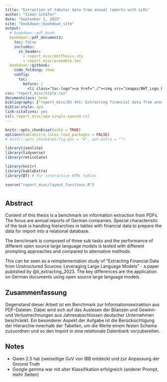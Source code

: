 ```yaml
---
title: "Extraction of tabular data from annual reports with LLMs"
author: "Simon Schäfer"
date: "September 1, 2025"
site: "bookdown::bookdown_site"
output:
  # bookdown::pdf_book:
  bookdown::pdf_document2:
    toc: false
    includes:
      in_header:
        - report_misc/bhtThesis.sty
        - report_misc/preamble.tex
  bookdown::gitbook:
    code_folding: show
    config:
      toc:
        before: |
          <li class="toc-logo"><a href="./"><img src="images/BHT_Logo_horizontal_Anthrazit_transparent.svg"></a></li>
css: "report_misc/style.css"
documentclass: book
bibliography: ["report_misc/DS 4th: Extracting financial data from annual reports.bib"]
biblio-style: apa
link-citations: yes
csl: report_misc/apa-single-spaced.csl
---
```


```r
knitr::opts_chunk$set(echo = TRUE)
options(kableExtra.latex.load_packages = FALSE)
# knitr::opts_chunk$set(fig.pos = "H", out.extra = "")

library(jsonlite)
library(tidyverse)
library(reticulate)

library(knitr)
library(kableExtra)
library(DT) # For interactive HTML tables
```

```r
source("report_misc/layout_functions.R")
```

\pagenumbering{gobble}
\pagestyle{empty}

# {.unlisted .unnumbered}

## Abstract {.unlisted .unnumbered}

Content of this thesis is a benchmark on information extraction from PDFs. The focus are annual reports of German companies. Special characteristic of the task is handling hierarchies in tables with financial data to prepare the data for import into a relational database.

The benchmark is composed of three sub tasks and the performance of different open source large language models is tested with different prompting approaches and compared to alternative methods.

This can be seen as a reimplementation study of "Extracting Financial Data from Unstructured Sources: Leveraging Large Language Models" - a paper published by @li_extracting_2023. The key differences are the application on German documents using open source large language models.

## Zusammenfassung {.unlisted .unnumbered}

Gegenstand dieser Arbeit ist ein Benchmark zur Informationsextraktion aus PDF-Dateien. Dabei wird sich auf das Auslesen der Bilanzen und Gewinn- und Verlustrechnungen aus Jahresabschlüssen deutscher Unternehmen beschränkt. Ein besonderer Aspekt der Aufgabe ist die Berücksichtigung der Hierarchie innerhalb der Tabellen, um die Werte einem festen Schema zuzuordnen und so den Import in eine relationale Datenbank vorzubereiten.

## Notes {.unlisted .unnumbered}

* Qwen 2.5 hat zweiseitige GuV von IBB entdeckt und zur Anpassung der Ground Truth
* Google gemma war mit alter Klassifikation erfolgreich (anderer Prompt, mehr Seiten)

\pagestyle{fancy}

\cleardoublepage
\pagenumbering{roman}
\setcounter{page}{1}
\tableofcontents

\cleardoublepage
\pagenumbering{arabic}
\setcounter{page}{1}